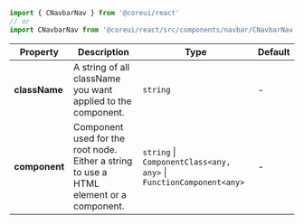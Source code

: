 
```jsx
import { CNavbarNav } from '@coreui/react'
// or
import CNavbarNav from '@coreui/react/src/components/navbar/CNavbarNav'
```

| Property | Description | Type | Default |
| --- | --- | --- | --- |
| **className** | A string of all className you want applied to the component. | `string` | - |
| **component** | Component used for the root node. Either a string to use a HTML element or a component. | `string` \| `ComponentClass<any, any>` \| `FunctionComponent<any>` | - |
